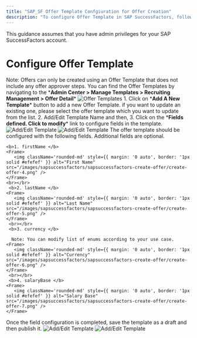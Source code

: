 ```yaml
---
title: "SAP_SF Offer Template Confgiuration for Offer Creation"
description: "To configure Offer Template in SAP SuccessFactors, follow these steps"
---
```



<Warning>
  This guidance assumes that you have admin privileges for your SAP SuccessFactors account.
</Warning>

 # Configure Offer Template

 <Note>
  Note: Offers can only be created using an Offer Template that does not include any offer approver steps.
</Note>
<Steps>
  <Step title="Go to the Offer Templates">
     You can find the Offer Templates by navigating to the *<b>Admin Center > Manage Templates > Recruiting Management > Offer Detail</b>*
    <Frame>
      <img className='rounded-md' style={{ margin: '0 auto', border: '1px solid #efefef' }} alt="Offer Templates" src="/images/sapsuccessfactors/sapsuccessfactors-create-offer/create-offer-1.png" />
    </Frame>
  </Step>
  <Step title="Add/Edit Offer Template">
       1. Click on *<b>Add A New Template</b>* button to add a new Offer Template. if you want to update an existing one, please select the offer template which you want to update from the list.
       2. Add/Edit Template Name and then, 
       3. Click on the *<b>Fields defined. Click to modify</b>* link to configure fields in the template.
    <Frame>
       <img className='rounded-md' style={{ margin: '0 auto', border: '1px solid #efefef' }} alt="Add/Edit Template" src="/images/sapsuccessfactors/sapsuccessfactors-create-offer/create-offer-2.png" />
    </Frame>
    <Frame>
       <img className='rounded-md' style={{ margin: '0 auto', border: '1px solid #efefef' }} alt="Add/Edit Template" src="/images/sapsuccessfactors/sapsuccessfactors-create-offer/create-offer-3.png" />
    </Frame>
  </Step>

  <Step title="Configure Fields">
   The offer template should be configured with the following fields. Additional fields are optional.

    <b>1. firstName </b>
    <Frame>
       <img className='rounded-md' style={{ margin: '0 auto', border: '1px solid #efefef' }} alt="First Name" src="/images/sapsuccessfactors/sapsuccessfactors-create-offer/create-offer-4.png" />
    </Frame>
    <br></br>
     <b>2. lastName </b>
    <Frame>
       <img className='rounded-md' style={{ margin: '0 auto', border: '1px solid #efefef' }} alt="Last Name" src="/images/sapsuccessfactors/sapsuccessfactors-create-offer/create-offer-5.png" />
    </Frame>
     <br></br>
     <b>3. currency </b>

      Note: You can modify list of enums according to your use case.
    <Frame>
       <img className='rounded-md' style={{ margin: '0 auto', border: '1px solid #efefef' }} alt="Currency" src="/images/sapsuccessfactors/sapsuccessfactors-create-offer/create-offer-6.png" />
    </Frame>
     <br></br>
     <b>4. salaryBase </b>
    <Frame>
       <img className='rounded-md' style={{ margin: '0 auto', border: '1px solid #efefef' }} alt="Salary Base" src="/images/sapsuccessfactors/sapsuccessfactors-create-offer/create-offer-7.png" />
    </Frame>
  </Step>

  <Step title="Save and Publish Template">
    Once the field configuration is completed, save the template as a draft and then publish it.
    <Frame>
       <img className='rounded-md' style={{ margin: '0 auto', border: '1px solid #efefef' }} alt="Add/Edit Template" src="/images/sapsuccessfactors/sapsuccessfactors-create-offer/create-offer-8.png" />
    </Frame>
    <Frame>
       <img className='rounded-md' style={{ margin: '0 auto', border: '1px solid #efefef' }} alt="Add/Edit Template" src="/images/sapsuccessfactors/sapsuccessfactors-create-offer/create-offer-9.png" />
    </Frame>
  </Step>
</Steps>
